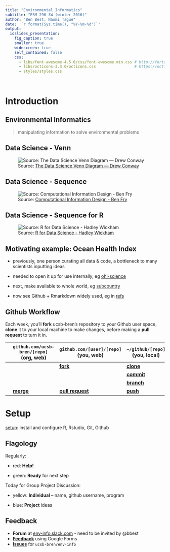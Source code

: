 ```yaml
---
title: "Environmental Informatics"
subtitle: "ESM 296-3W (winter 2016)"
author: "Ben Best, Naomi Tague"
date: '`r format(Sys.time(), "%Y-%m-%d")`'
output:
  ioslides_presentation:
    fig_caption: true
    smaller: true
    widescreen: true
    self_contained: false
    css: 
      - libs/font-awesome-4.5.0/css/font-awesome.min.css # http://fortawesome.github.io/Font-Awesome/icons/
      - libs/octicons-3.3.0/octicons.css                 # https://octicons.github.com/
      - styles/styles.css
    
---
```


# Introduction

## Environmental Informatics

> manipulating information to solve environmental problems

## Data Science - Venn

![Source: [The Data Science Venn Diagram — Drew Conway](http://drewconway.com/zia/2013/3/26/the-data-science-venn-diagram)](img/DataScience_VennDiagram_DrewConway.png)

## Data Science - Sequence

![Source: [Computational Information Design - Ben Fry](http://benfry.com/phd/)](http://i0.wp.com/flowingdata.com/wp-content/uploads/2009/06/all-fields.png?zoom=2&w=960)

## Data Science - Sequence for R

![Source: [R for Data Science - Hadley Wickham](http://r4ds.had.co.nz/intro.html)](img/r4ds_data-science.png)

## Motivating example: Ocean Health Index

- previously, one person curating all data & code, a bottleneck to many scientists inputting ideas

- needed to open it up for use internally, eg [ohi-science](https://github.com/ohi-science)

- next, make available to whole world, eg [subcountry](http://ohi-science.org/subcountry/)

- now see Github + Rmarkdown widely used, eg <span class="octicon octicon-mark-github"></span> in [refs](http://ucsb-bren.github.io/env-info/refs)

## Github Workflow

Each week, you'll **fork** ucsb-bren's repository to your Github user space, **clone** it to your local machine to make changes, before making a **pull request** to turn it in.

|       | <span class="octicon octicon-repo"></span> `github.com/ucsb-bren/[repo]` <br> (org, web)  | <span class="octicon octicon-repo"></span> `github.com/[user]/[repo]` <br> (you, web) | <span class="octicon octicon-repo"></span> `~/github/[repo]` <br> (you, local) |
|-------|-----------------------------------------------|--------------------------------------------|---------------------------------------|
| <span class="octicon octicon-arrow-right"></span> | | <span class="octicon octicon-arrow-right"></span> [**fork**](https://help.github.com/articles/fork-a-repo) <span class="mega-octicon octicon-repo-forked"></span> | <span class="octicon octicon-arrow-right"></span> [**clone**](https://help.github.com/articles/fetching-a-remote) <span class="mega-octicon octicon-cloud-download"></span> |
| <span class="octicon octicon-arrow-down"></span> | | | <span class="octicon octicon-arrow-down"></span> [**commit**](http://git-scm.com/docs/git-commit) <span class="mega-octicon octicon-git-commit"></span> |
| <span class="octicon octicon-arrow-down"></span> | | | <span class="octicon octicon-arrow-down"></span> [**branch**](https://help.github.com/articles/creating-and-deleting-branches-within-your-repository/) <span class="mega-octicon octicon-git-branch"></span> |
| <span class="octicon octicon-arrow-left"></span> | [**merge**](https://help.github.com/articles/merging-a-pull-request) <span class="mega-octicon octicon-git-merge"></span> | <span class="octicon octicon-arrow-left"></span> [**pull request**](https://help.github.com/articles/creating-a-pull-request/) <span class="mega-octicon octicon-git-pull-request"></span> | <span class="octicon octicon-arrow-left"></span> [**push**](https://help.github.com/articles/pushing-to-a-remote/) <span class="mega-octicon octicon-cloud-upload"></span> |

# Setup

[setup](../setup.html): install and configure R, Rstudio, Git, Github

## Flagology

Regularly:

- <span class="red2">red: **Help!**</span>

- <span class="green2">green: **Ready**</span> for next step

Today for Group Project Discussion:

- <span class="yellow2">yellow: **Individual**</span> -- name, github username, program

- <span class="blue2">blue: **Project**</span> ideas

## Feedback

- **Forum** at [env-info.slack.com](https://env-info.slack.com) - need to be invited by @bbest
- [**Feedback**](https://goo.gl/forms/mIeOu7Xoaw) using Google Forms
- [**Issues**](https://github.com/ucsb-bren/env-info/issues) for `ucsb-bren/env-info`
